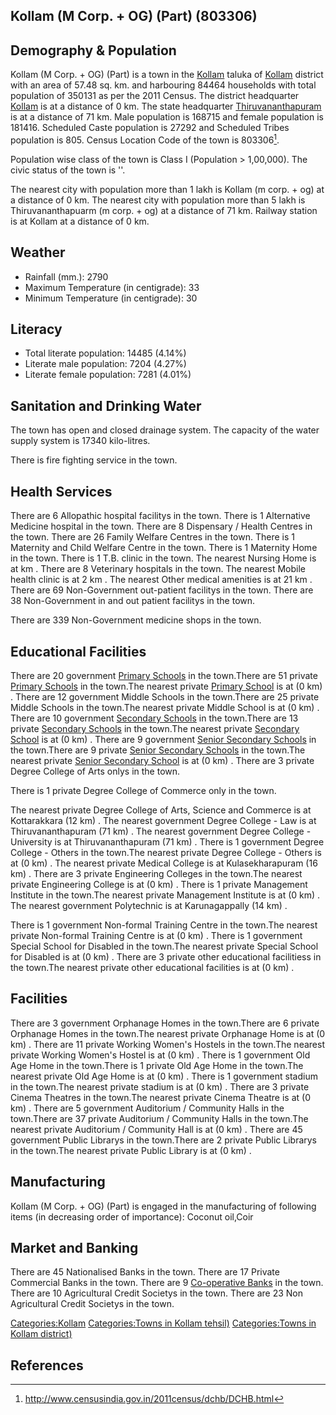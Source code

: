 {{Infobox settlement
| name=Kollam (M Corp. + OG) (Part)
| native_name=
| native_name_lang=
| other_name=
| nickname=
| settlement_type=Town
| image_skyline=
| image_alt=
| image_caption=
| pushpin_map=India Kerala
| pushpin_label_position=right
| pushpin_map_alt=
| pushpin_map_caption=Location in Kerala, India
| latd=
| latm=
| lats=
| latNS=
| longd=
| longm=
| longs=
| longEW=
| coordinates_display=inline,title
| subdivision_type=Country
| subdivision_name={{flag|India}}
| subdivision_type1=[[States and territories of India|State]]
| subdivision_name1=Kerala 
| subdivision_type2=[[List of districts of India|District]]
| subdivision_name2=Kollam
| subdivision_type3=Tahsil
| subdivision_name3=Kollam
| website=
| established_title=<!-- Established -->
| established_date=
| founder=
| named_for=
| government_type=
| governing_body=
| unit_pref=Metric
| area_footnotes=
| area_rank=
| area_total_km2=57.48
| elevation_footnotes=
| elevation_m=
| population_total=350131
| population_as_of=2011
| population_rank=
| population_density_km2=6091
| population_demonym=
| population_footnotes=
| demographics_type1=Languages=
| demographics1_title1=Official=
| demographics1_info1=[[Malayalam language|Malayalam]]
| timezone1=[[Indian Standard Time|IST]]
| utc_offset1==+5:30
| postal_code_type=[[Postal Index Number|PIN]]
| postal_code=
| area_code_type=Telephone code
| area_code=
| registration_plate=
| blank1_name_sec1=Nearest city
| blank1_info_sec1=[[Kollam (m corp. + og) ]]
| blank2_name_sec1=[[Human sex ratio|Sex ratio]]
| blank2_info_sec1=1075
| blank3_name_sec1=Literacy
| blank3_info_sec1=4.14%
| blank1_name_sec2=[[2011 Census of India|2011 census]] code
| blank1_info_sec2=803306
| footnotes=
}}

== Kollam (M Corp. + OG) (Part) (803306) ==

== Demography & Population ==

Kollam (M Corp. + OG) (Part) is a town in the [[Kollam]] taluka of [[Kollam]] district with an area of 57.48 sq. km. and harbouring 84464 households with total population of 350131 as per the 2011 Census. The district headquarter [[Kollam]] is at a distance of 0 km. The state headquarter [[Thiruvananthapuram]] is at a distance of 71 km. Male population is 168715 and female population is 181416. Scheduled Caste population is 27292 and Scheduled Tribes population is 805. Census Location Code of the town is 803306<ref>http://www.censusindia.gov.in/2011census/dchb/DCHB.html</ref>.

Population wise class of the town is Class I (Population > 1,00,000).
The civic status of the town is ''.

The nearest city with population more than 1 lakh is Kollam (m corp. + og)  at a distance of 0 km. The nearest city with population more than 5 lakh is Thiruvananthapuarm (m corp. + og) at a distance of 71 km. Railway station is at Kollam at a distance of 0 km.


== Weather ==  
* Rainfall (mm.): 2790 
* Maximum Temperature (in centigrade): 33
* Minimum Temperature (in centigrade): 30


== Literacy ==  
* Total literate population: 14485 (4.14%)
* Literate male population: 7204 (4.27%)
* Literate female population: 7281 (4.01%)


== Sanitation and Drinking Water ==  
The town has open and closed drainage system.
The capacity of the water supply system is 17340 kilo-litres.

There is fire fighting service in the town.


== Health Services ==
There are 6 Allopathic hospital facilitys in the town.
There is 1 Alternative Medicine hospital in the town.
There are 8 Dispensary / Health Centres in the town.
There are 26 Family Welfare Centres in the town.
There is 1 Maternity and Child Welfare Centre in the town.
There is 1 Maternity Home in the town.
There is 1 T.B. clinic in the town.
The nearest Nursing Home is at  km .
There are 8 Veterinary hospitals in the town.
The nearest Mobile health clinic is at 2 km .
The nearest Other medical amenities is at 21 km .
There are 69 Non-Government out-patient facilitys in the town.
There are 38 Non-Government in and out patient facilitys in the town.

There are 339 Non-Government medicine shops in the town.


== Educational Facilities ==
There are 20 government [[Primary School]]s in the town.There are 51 private [[Primary School]]s in the town.The nearest private [[Primary School]] is at  (0 km) .
There are 12 government Middle Schools in the town.There are 25 private Middle Schools in the town.The nearest private Middle School is at  (0 km) .
There are 10 government [[Secondary School]]s in the town.There are 13 private [[Secondary School]]s in the town.The nearest private [[Secondary School]] is at  (0 km) .
There are 9 government [[Senior Secondary School]]s in the town.There are 9 private [[Senior Secondary School]]s in the town.The nearest private [[Senior Secondary School]] is at  (0 km) .
There are 3 private Degree College of Arts onlys in the town. 
 
There is 1 private Degree College of Commerce only in the town. 
 
 
The nearest private Degree College of Arts, Science and Commerce is at Kottarakkara  (12 km) .
The nearest government Degree College - Law is at Thiruvananthapuram (71 km) .
The nearest government Degree College - University is at Thiruvananthapuram (71 km) .
There is 1 government Degree College - Others in the town.The nearest private Degree College - Others is at  (0 km) .
The nearest private Medical College is at Kulasekharapuram (16 km) .
There are 3 private Engineering Colleges in the town.The nearest private Engineering College is at  (0 km) .
There is 1 private Management Institute in the town.The nearest private Management Institute is at  (0 km) .
The nearest government Polytechnic is at Karunagappally (14 km) .
 
There is 1 government Non-formal Training Centre in the town.The nearest private Non-formal Training Centre is at  (0 km) .
There is 1 government Special School for Disabled in the town.The nearest private Special School for Disabled is at  (0 km) .
There are 3 private other educational facilitiess in the town.The nearest private other educational facilities is at  (0 km) .


== Facilities ==
There are 3 government Orphanage Homes in the town.There are 6 private Orphanage Homes in the town.The nearest private Orphanage Home is at  (0 km) .
There are 11 private Working Women's Hostels in the town.The nearest private Working Women's Hostel is at  (0 km) .
There is 1 government Old Age Home in the town.There is 1 private Old Age Home in the town.The nearest private Old Age Home is at  (0 km) .
There is 1 government stadium in the town.The nearest private stadium is at  (0 km) .
There are 3 private Cinema Theatres in the town.The nearest private Cinema Theatre is at  (0 km) .
There are 5 government Auditorium / Community Halls in the town.There are 37 private Auditorium / Community Halls in the town.The nearest private Auditorium / Community Hall is at  (0 km) .
There are 45 government Public Librarys in the town.There are 2 private Public Librarys in the town.The nearest private Public Library is at  (0 km) .


== Manufacturing ==
Kollam (M Corp. + OG) (Part) is engaged in the manufacturing of following items (in decreasing order of importance): Coconut oil,Coir


== Market and Banking ==
There are 45 Nationalised Banks in the town.
There are 17 Private Commercial Banks in the town.
There are 9 [[Co-operative Bank]]s in the town.
There are 10 Agricultural Credit Societys in the town.
There are 23 Non Agricultural Credit Societys in the town.


[[Categories:Kollam]]
[[Categories:Towns in Kollam tehsil)]]
[[Categories:Towns in Kollam district)]]


== References ==
{{Reflist}}


